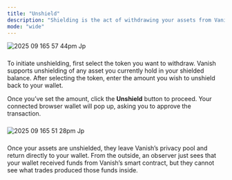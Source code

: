 ```yaml
---
title: "Unshield"
description: "Shielding is the act of withdrawing your assets from Vanish’s shielded pool. "
mode: "wide"
---
```


![2025 09 165 57 44pm Jp](/images/2025-09-165.57.44pm.jpg)

### 

To initiate unshielding, first select the token you want to withdraw. Vanish supports unshielding of any asset you currently hold in your shielded balance. After selecting the token, enter the amount you wish to unshield back to your wallet.

Once you’ve set the amount, click the **Unshield** button to proceed. Your connected browser wallet will pop up, asking you to approve the transaction.

### 

![2025 09 165 51 28pm Jp](/images/2025-09-165.51.28pm.jpg)

### 

Once your assets are unshielded, they leave Vanish’s privacy pool and return directly to your wallet. From the outside, an observer just sees that your wallet received funds from Vanish’s smart contract, but they cannot see what trades produced those funds inside.